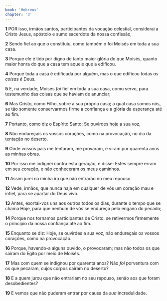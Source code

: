 ```yaml
---
book: 'Hebreus'
chapter: '3'
---
```


**1** POR isso, irmãos santos, participantes da vocação celestial, considerai a Cristo Jesus, apóstolo e sumo sacerdote da nossa confissão,

**2** Sendo fiel ao que o constituiu, como também o foi Moisés em toda a sua casa.

**3** Porque ele é tido por digno de tanto maior glória do que Moisés, quanto maior honra do que a casa tem aquele que a edificou.

**4** Porque toda a casa é edificada por alguém, mas o que edificou todas _as coisas é_ Deus.

**5** E, na verdade, Moisés _foi_ fiel em toda a sua casa, como servo, para testemunho das coisas que se haviam de anunciar;

**6** Mas Cristo, como Filho, sobre a sua própria casa; a qual casa somos nós, se tão somente conservarmos firme a confiança e a glória da esperança até ao fim.

**7** Portanto, como diz o Espírito Santo: Se ouvirdes hoje a sua voz,

**8** Não endureçais os vossos corações, como na provocação, no dia da tentação no deserto.

**9** Onde vossos pais me tentaram, me provaram, e viram por quarenta anos as minhas obras.

**10** Por isso me indignei contra esta geração, e disse: Estes sempre erram em seu coração, e não conheceram os meus caminhos.

**11** Assim jurei na minha ira que não entrarão no meu repouso.

**12** Vede, irmãos, que nunca haja em qualquer de vós um coração mau e infiel, para se apartar do Deus vivo.

**13** Antes, exortai-vos uns aos outros todos os dias, durante o tempo que se chama Hoje, para que nenhum de vós se endureça pelo engano do pecado;

**14** Porque nos tornamos participantes de Cristo, se retivermos firmemente o princípio da nossa confiança até ao fim.

**15** Enquanto se diz: Hoje, se ouvirdes a sua voz, não endureçais os vossos corações, como na provocação.

**16** Porque, havendo-a alguns ouvido, o provocaram; mas não todos os que saíram do Egito por meio de Moisés.

**17** Mas com quem se indignou por quarenta anos? Não _foi_ porventura com os que pecaram, cujos corpos caíram no deserto?

**18** E a quem jurou que não entrariam no seu repouso, senão aos que foram desobedientes?

**19** E vemos que não puderam entrar por causa da _sua_ incredulidade.
